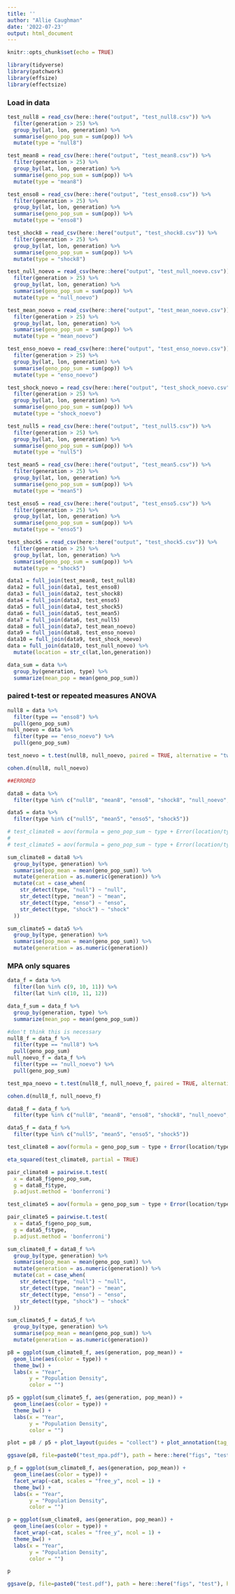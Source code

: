 ```yaml
---
title: ''
author: "Allie Caughman"
date: '2022-07-23'
output: html_document
---
```


```r
knitr::opts_chunk$set(echo = TRUE)

library(tidyverse)
library(patchwork)
library(effsize)
library(effectsize)
```

### Load in data

```r
test_null8 = read_csv(here::here("output", "test_null8.csv")) %>% 
  filter(generation > 25) %>% 
  group_by(lat, lon, generation) %>% 
  summarise(geno_pop_sum = sum(pop)) %>% 
  mutate(type = "null8")

test_mean8 = read_csv(here::here("output", "test_mean8.csv")) %>% 
  filter(generation > 25) %>% 
  group_by(lat, lon, generation) %>% 
  summarise(geno_pop_sum = sum(pop)) %>% 
  mutate(type = "mean8")

test_enso8 = read_csv(here::here("output", "test_enso8.csv")) %>% 
  filter(generation > 25) %>% 
  group_by(lat, lon, generation) %>% 
  summarise(geno_pop_sum = sum(pop)) %>% 
  mutate(type = "enso8")

test_shock8 = read_csv(here::here("output", "test_shock8.csv")) %>% 
  filter(generation > 25) %>% 
  group_by(lat, lon, generation) %>% 
  summarise(geno_pop_sum = sum(pop)) %>% 
  mutate(type = "shock8") 

test_null_noevo = read_csv(here::here("output", "test_null_noevo.csv")) %>% 
  filter(generation > 25) %>% 
  group_by(lat, lon, generation) %>% 
  summarise(geno_pop_sum = sum(pop)) %>% 
  mutate(type = "null_noevo")

test_mean_noevo = read_csv(here::here("output", "test_mean_noevo.csv")) %>% 
  filter(generation > 25) %>% 
  group_by(lat, lon, generation) %>% 
  summarise(geno_pop_sum = sum(pop)) %>% 
  mutate(type = "mean_noevo")

test_enso_noevo = read_csv(here::here("output", "test_enso_noevo.csv")) %>% 
  filter(generation > 25) %>% 
  group_by(lat, lon, generation) %>% 
  summarise(geno_pop_sum = sum(pop)) %>% 
  mutate(type = "enso_noevo")

test_shock_noevo = read_csv(here::here("output", "test_shock_noevo.csv")) %>% 
  filter(generation > 25) %>% 
  group_by(lat, lon, generation) %>% 
  summarise(geno_pop_sum = sum(pop)) %>% 
  mutate(type = "shock_noevo")

test_null5 = read_csv(here::here("output", "test_null5.csv")) %>% 
  filter(generation > 25) %>% 
  group_by(lat, lon, generation) %>% 
  summarise(geno_pop_sum = sum(pop)) %>% 
  mutate(type = "null5")

test_mean5 = read_csv(here::here("output", "test_mean5.csv")) %>% 
  filter(generation > 25) %>% 
  group_by(lat, lon, generation) %>% 
  summarise(geno_pop_sum = sum(pop)) %>% 
  mutate(type = "mean5")

test_enso5 = read_csv(here::here("output", "test_enso5.csv")) %>% 
  filter(generation > 25) %>% 
  group_by(lat, lon, generation) %>% 
  summarise(geno_pop_sum = sum(pop)) %>% 
  mutate(type = "enso5") 

test_shock5 = read_csv(here::here("output", "test_shock5.csv")) %>% 
  filter(generation > 25) %>% 
  group_by(lat, lon, generation) %>% 
  summarise(geno_pop_sum = sum(pop)) %>% 
  mutate(type = "shock5") 

data1 = full_join(test_mean8, test_null8)
data2 = full_join(data1, test_enso8)
data3 = full_join(data2, test_shock8)
data4 = full_join(data3, test_enso5)
data5 = full_join(data4, test_shock5)
data6 = full_join(data5, test_mean5)
data7 = full_join(data6, test_null5)
data8 = full_join(data7, test_mean_noevo)
data9 = full_join(data8, test_enso_noevo)
data10 = full_join(data9, test_shock_noevo)
data = full_join(data10, test_null_noevo) %>% 
  mutate(location = str_c(lat,lon,generation))

data_sum = data %>% 
  group_by(generation, type) %>% 
  summarize(mean_pop = mean(geno_pop_sum))
```

### paired t-test or repeated measures ANOVA 

```r
null8 = data %>% 
  filter(type == "enso8") %>% 
  pull(geno_pop_sum)
null_noevo = data %>% 
  filter(type == "enso_noevo") %>% 
  pull(geno_pop_sum)

test_noevo = t.test(null8, null_noevo, paired = TRUE, alternative = "two.sided")

cohen.d(null8, null_noevo)
```

```r
##ERRORED

data8 = data %>% 
  filter(type %in% c("null8", "mean8", "enso8", "shock8", "null_noevo", "mean_noevo", "enso_noevo", "shock_noevo"))

data5 = data %>% 
  filter(type %in% c("null5", "mean5", "enso5", "shock5"))

# test_climate8 = aov(formula = geno_pop_sum ~ type + Error(location/type), data = data8)
# 
# test_climate5 = aov(formula = geno_pop_sum ~ type + Error(location/type), data = data5)

sum_climate8 = data8 %>% 
  group_by(type, generation) %>% 
  summarise(pop_mean = mean(geno_pop_sum)) %>%
  mutate(generation = as.numeric(generation)) %>% 
  mutate(cat = case_when(
    str_detect(type, "null") ~ "null",
    str_detect(type, "mean") ~ "mean",
    str_detect(type, "enso") ~ "enso",
    str_detect(type, "shock") ~ "shock"
  ))

sum_climate5 = data5 %>% 
  group_by(type, generation) %>% 
  summarise(pop_mean = mean(geno_pop_sum)) %>%
  mutate(generation = as.numeric(generation))
```

### MPA only squares

```r
data_f = data %>% 
  filter(lon %in% c(9, 10, 11)) %>% 
  filter(lat %in% c(10, 11, 12))

data_f_sum = data_f %>% 
  group_by(generation, type) %>% 
  summarize(mean_pop = mean(geno_pop_sum))
```

```r
#don't think this is necessary
null8_f = data_f %>% 
  filter(type == "null8") %>% 
  pull(geno_pop_sum)
null_noevo_f = data_f %>% 
  filter(type == "null_noevo") %>% 
  pull(geno_pop_sum)

test_mpa_noevo = t.test(null8_f, null_noevo_f, paired = TRUE, alternative = "two.sided")

cohen.d(null8_f, null_noevo_f)
```

```r
data8_f = data_f %>% 
  filter(type %in% c("null8", "mean8", "enso8", "shock8", "null_noevo", "mean_noevo", "enso_noevo", "shock_noevo"))

data5_f = data_f %>% 
  filter(type %in% c("null5", "mean5", "enso5", "shock5"))

test_climate8 = aov(formula = geno_pop_sum ~ type + Error(location/type), data = data8_f)

eta_squared(test_climate8, partial = TRUE)

pair_climate8 = pairwise.t.test(
  x = data8_f$geno_pop_sum,
  g = data8_f$type,
  p.adjust.method = 'bonferroni')

test_climate5 = aov(formula = geno_pop_sum ~ type + Error(location/type), data = data5_f)

pair_climate5 = pairwise.t.test(
  x = data5_f$geno_pop_sum,
  g = data5_f$type,
  p.adjust.method = 'bonferroni')

sum_climate8_f = data8_f %>% 
  group_by(type, generation) %>% 
  summarise(pop_mean = mean(geno_pop_sum)) %>%
  mutate(generation = as.numeric(generation)) %>% 
  mutate(cat = case_when(
    str_detect(type, "null") ~ "null",
    str_detect(type, "mean") ~ "mean",
    str_detect(type, "enso") ~ "enso",
    str_detect(type, "shock") ~ "shock"
  ))

sum_climate5_f = data5_f %>% 
  group_by(type, generation) %>% 
  summarise(pop_mean = mean(geno_pop_sum)) %>%
  mutate(generation = as.numeric(generation))
```

```r
p8 = ggplot(sum_climate8_f, aes(generation, pop_mean)) +
  geom_line(aes(color = type)) +
  theme_bw() +
  labs(x = "Year", 
       y = "Population Density", 
       color = "")

p5 = ggplot(sum_climate5_f, aes(generation, pop_mean)) +
  geom_line(aes(color = type)) +
  theme_bw() +
  labs(x = "Year", 
       y = "Population Density", 
       color = "")

plot = p8 / p5 + plot_layout(guides = "collect") + plot_annotation(tag_levels = 'A')

ggsave(p8, file=paste0("test_mpa.pdf"), path = here::here("figs", "test"), height = 8, width = 8)

p_f = ggplot(sum_climate8_f, aes(generation, pop_mean)) +
  geom_line(aes(color = type)) +
  facet_wrap(~cat, scales = "free_y", ncol = 1) +
  theme_bw() +
  labs(x = "Year", 
       y = "Population Density", 
       color = "")
```

```r
p = ggplot(sum_climate8, aes(generation, pop_mean)) +
  geom_line(aes(color = type)) +
  facet_wrap(~cat, scales = "free_y", ncol = 1) +
  theme_bw() +
  labs(x = "Year", 
       y = "Population Density", 
       color = "")

p

ggsave(p, file=paste0("test.pdf"), path = here::here("figs", "test"), height = 11, width = 8)
```

